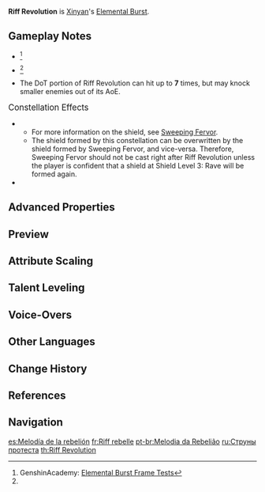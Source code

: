 {{Talent Infobox
|image         = Talent Riff Revolution.png
|character     = Xinyan
|type          = Elemental Burst
|info          = Strumming rapidly, Xinyan [[Knockback|launches]] nearby opponents and deals {{Color|Physical DMG}} to them, hyping up the crowd.<br />The sheer intensity of the atmosphere will cause explosions that deal {{Color|Pyro DMG}} to nearby opponents.
|energyCost    = 60
|CD            = 15s
|duration      = 2s
|attr1         = Skill DMG
|value1        = 341–767%
|attr2         = DoT
|value2        = 40–90%
|attr3         = Duration
|value3        = 2s
|utility1      = Physical DMG
|utility2      = Knockback
|scale_att1    = ATK
}}
{{Description|Xinyan used to end all her performances with this move. She didn't stop because it was dangerous, however, but because she didn't have a more epic finale in case someone shouted "Encore!"}}
'''Riff Revolution''' is [[Xinyan]]'s [[Elemental Burst]].

==Gameplay Notes==
* {{TalentNote|energy frame|11}}<ref name="Genshin Academy burst info sheet">GenshinAcademy: [https://docs.google.com/spreadsheets/d/1iLUT8Tafwih3RZbNlA59w6-x5NQdgPvsMc86b7W92DQ/edit#gid=0 Elemental Burst Frame Tests]</ref>
* {{TalentNote|cooldown frame|3}}<ref name="Genshin Academy burst info sheet" />
* The DoT portion of Riff Revolution can hit up to '''7''' times, but may knock smaller enemies out of its AoE.

;<big>Constellation Effects</big>
* {{TalentNote|constellation|2|Impromptu Opening}}
** For more information on the shield, see [[Sweeping Fervor]].
** The shield formed by this constellation can be overwritten by the shield formed by Sweeping Fervor, and vice-versa. Therefore, Sweeping Fervor should not be cast right after Riff Revolution unless the player is confident that a shield at Shield Level 3: Rave will be formed again.
* {{TalentNote|constellation|5|Screamin' for an Encore|character=Xinyan|talent=Riff Revolution}}

==Advanced Properties==
{{Advanced Properties
|title   = Skill DMG
|gu      = —
|icdtag  = none
|poise   = 300
|impulse = 3

|title2   = Pyro DoT (First Hit)
|gu2      = 1U
|icdtag2  = Elemental Burst Pyro
|icdtype2 = 2.5s/3 Hits
|poise2   = 50
|impulse2 = Air, 0, 600

|title3   = Pyro DoT (Subsequent Hits)
|gu3      = 1U
|icdtag3  = Elemental Burst Pyro
|icdtype3 = 2.5s/3 Hits
|poise3   = 50
|impulse3 = 2
}}

==Preview==
{{Preview
|file    = Riff Revolution Preview
}}
{{clr}}

==Attribute Scaling==
{{Talent Scaling
|talentType=Elemental Burst
|levels=14
|order=skilldmg,pyrodot,duration,cd,energycost
|titles=Skill DMG (%),Pyro DoT (%),Duration,CD,Energy Cost
|skilldmg_1=340.8
|skilldmg_2=366.36
|skilldmg_3=391.92
|skilldmg_4=426
|skilldmg_5=451.56
|skilldmg_6=477.12
|skilldmg_7=511.2
|skilldmg_8=545.28
|skilldmg_9=579.36
|skilldmg_10=613.44
|skilldmg_11=647.52
|skilldmg_12=681.6
|skilldmg_13=724.2
|skilldmg_14=767
|pyrodot_1=40
|pyrodot_2=43
|pyrodot_3=46
|pyrodot_4=50
|pyrodot_5=53
|pyrodot_6=56
|pyrodot_7=60
|pyrodot_8=64
|pyrodot_9=68
|pyrodot_10=72
|pyrodot_11=76
|pyrodot_12=80
|pyrodot_13=85
|pyrodot_14=90
|duration=2s
|cd=15s
|energycost=60
}}

==Talent Leveling==
{{Talent Upgrade|Xinyan}}

==Voice-Overs==
{{Talent VO}}

==Other Languages==
{{Other Languages
|en      = Riff Revolution
|zhs     = 叛逆刮弦
|zhs_rm  = Pànnì Guāxián
|zht     = 叛逆刮弦
|zht_rm  = Pànnì Guāxián
|zh_tl   = {{w|Pick slide|Pick Slide}} of Rebellion
|ja      = 反逆の弾き
|ja_rm   = Hangyaku no Hajiki{{Assumed}}
|ja_tl   = Strum of Rebellion
|ko      = 반항의 피치카토
|ko_rm   = Banhang-ui Pichikato
|ko_tl   = {{w|Pizzicato}} of Defiance
|es      = Melodía de la rebelión
|es_tl   = Melody of Rebelion
|fr      = Riff rebelle
|fr_tl   = Rebellious Riff
|ru      = Струны протеста
|ru_tl   = Strings of Protest
|th      = Riff Revolution
|vi      = Cung Đàn Ngỗ Ngược
|vi_tl   = 
|de      = Refrain der Rebellion
|de_tl   = Chorus of the Rebellion
|id      = Riff Revolution
|pt      = Melodia da Rebelião
|pt_tl   = Melody of the Rebelion
|tr      = Melodi Devrimi
|tr_tl   = 
|it      = Riff ribelle
|it_tl   = Rebel Riff
}}

==Change History==
{{Change History|1.1}}

==References==
{{Reflist}}

==Navigation==
{{Talent Navbox|Xinyan}}

[[es:Melodía de la rebelión]]
[[fr:Riff rebelle]]
[[pt-br:Melodia da Rebelião]]
[[ru:Струны протеста]]
[[th:Riff Revolution]]